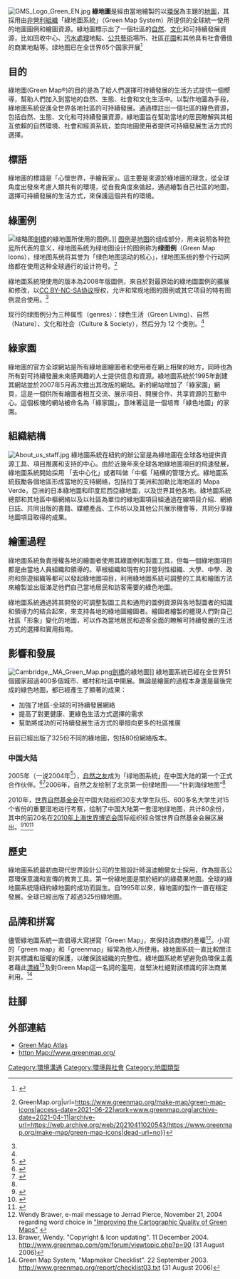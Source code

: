[[File:GMS_Logo_Green_EN.jpg|thumb]]
'''綠地圖'''是經由當地繪製的以[[環保|環保]]為主題的[[地圖|地圖]]，其採用由[[非營利組織|非營利組織]]「綠地圖系統」（Green Map System）所提供的全球統一使用的地圖圖例和繪圖資源。綠地圖標示出了一個社區的[[自然|自然]]、[[文化|文化]]和可持續發展資源，比如回收中心、[[污水處理|污水處理]]地點、[[公共藝術|公共藝術]]場所、社區[[花園|花園]]和其他具有社會價值的商業地點等。绿地图已在全世界65个国家开展<ref>{{cite web|title=Green Map 2020: Evolving with Technology and Staying Community Focused|url=https://espatiallynewyork.com/2020/07/30/green-map-2020-evolving-with-technology-and-staying-community-focused/|access-date=30 January 2021|date=30 July 2020|website=eSpatially New York|archive-date=2021-02-03|archive-url=https://web.archive.org/web/20210203161149/https://espatiallynewyork.com/2020/07/30/green-map-2020-evolving-with-technology-and-staying-community-focused/|dead-url=no}}</ref>

== 目的 ==
綠地圖(Green Map®)的目的是為了給人們選擇可持續發展的生活方式提供一個嚮導，幫助人們加入到當地的自然、生態、社會和文化生活中。以製作地圖為手段，綠地圖系統促進全世界各地社區的可持續發展。通過標註出一個社區的綠色資源，包括自然、生態、文化和可持續發展資源，綠地圖旨在幫助當地的居民瞭解與其相互依賴的自然環境、社會和經濟系統，並向地圖使用者提供可持續發展生活方式的選擇。

== 標語 ==
綠地圖的標語是「心懷世界，手繪我家」。這主要是來源於綠地圖的理念，從全球角度出發來考慮人類共有的環境，從自我角度來做起，通過繪製自己社區的地圖，選擇可持續發展的生活方式，來保護這個共有的環境。

== 綠圖例 ==
[[File:Cambridge,_MA_Green_Map_Legend.png|缩略图]][[劍橋_(麻薩諸塞州)|劍橋]]的綠地圖所使用的图例。]]
[[圖例|图例]]是[[地圖|地图]]的组成部分，用来说明各种[[符號|符号]]所代表的意义，绿地图系统为绿地图设计的图例称为'''绿图例'''（Green Map Icons），绿地图系统将其誉为「绿色地图运动的核心」，绿地图系统的整个行动网络都在使用这种全球通行的设计符号。<ref name=":0">{{Cite web|title=Green Map Icons {{!}} GreenMap.org|url=https://www.greenmap.org/make-map/green-map-icons|access-date=2021-06-22|work=www.greenmap.org|archive-date=2021-04-11|archive-url=https://web.archive.org/web/20210411020543/https://www.greenmap.org/make-map/green-map-icons|dead-url=no}}</ref> 

綠地圖系統現使用的版本為2008年版圖例，來自於對最原始的綠地圖圖例的擴展和修改，以[[知识共享许可协议#七个常规许可证的使用|CC BY-NC-SA协议]]授权，允许和常规地图的图例或其它项目的特有图例混合使用。<ref name=":0" /> 

现行的绿图例分为三种属性（genres）：绿色生活（Green Living）、自然（Nature）、文化和社会（Culture & Society），然后分为 12 个类别。<ref name=":0" /> 

== 綠家園 ==
綠地圖的官方全球網站是所有綠地圖繪圖者和使用者在網上相聚的地方，同時也為所有對可持續發展未來感興趣的人士提供信息和資源。綠地圖系統於1995年創建其網站並於2007年5月再次推出其改版的網站。新的網站增加了「綠家園」網頁，這是一個供所有繪圖者相互交流、展示項目、開展合作、共享資源的互動中心。這個板塊的網站被命名為「綠家園」，意味著這是一個培育「綠色地圖」的家園。

== 組織結構 ==
[[File:About_us_staff.jpg|thumb]]
綠地圖系統在紐約的辦公室是為綠地圖在全球各地提供資源工具、項目推廣和支持的中心。由於近幾年來全球各地綠地圖項目的飛速發展，綠地圖系統開始採用 「去中心化」或者叫做「中樞「結構的管理方式。綠地圖系統鼓勵各個地區形成當地的支持網絡，包括拉丁美洲和加勒比海地區的 Mapa Verde，亞洲的日本綠地圖和印度尼西亞綠地圖，以及世界其他各地。綠地圖系統總部和其地區中樞網絡以及以社區為單位的綠地圖項目組通過在線項目介紹、網絡日誌、共同出版的書籍、媒體產品、工作坊以及其他公共展示機會等，共同分享綠地圖項目取得的成果。

== 繪圖過程 ==
綠地圖系統負責授權各地的繪圖者使用其綠圖例和製圖工具，但每一個綠地圖項目都是由當地人員組織和領導的。草根組織和現有的非營利性組織、大學、中學、政府和旅遊組織等都可以發起綠地圖項目，利用綠地圖系統可調整的工具和繪圖方法來繪製並出版滿足他們自己當地居民和訪客需要的綠色地圖。

綠地圖系統通過將其開發的可調整製圖工具和通用的圖例資源與各地製圖者的知識和領導力的結合起來，來支持各地的綠地圖繪圖者。繪圖者繪製的體現人們對自己社區「形象」變化的地圖，可以作為當地居民和遊客全面的瞭解可持續發展的生活方式的選擇和實用指南。 

== 影響和發展 ==
[[File:Cambridge,_MA_Green_Map.png|thumb]][[劍橋_(麻薩諸塞州)|劍橋]]的綠地圖]]
綠地圖系統已經在全世界51個國家超過400多個城市、鄉村和社區中開展。無論是繪圖的過程本身還是最後完成的綠色地圖，都已經產生了顯著的成果：
* 加強了地區-全球的可持續發展網絡
* 提高了對更健康、更綠色生活方式選擇的需求
* 幫助將成功的可持續發展生活方式的舉措向更多的社區推廣
目前已經出版了325份不同的綠地圖，包括80份網絡版本。

=== 中国大陆 ===
2005年（一说2004年<ref name=":1">{{Cite news|url=http://www.greentimes.com/greentimepaper/html/2006-10/30/content_3124801.htm|title=北京第一份绿地图吸引眼球|author=张虹雨|publisher=中国绿色时报社|date=2006-10-30|accessdate=2021-06-22|language=zh-cn|newspaper=中国绿色时报}}</ref>），[[自然之友|自然之友]]成为「绿地图系统」在中国大陆的第一个正式合作伙伴。<ref>{{Cite web|title=自然之友绿地图项目简介_CCTV.com_中国中央电视台|url=http://sports.cctv.com/20090320/107477.shtml|access-date=2021-06-22|work=sports.cctv.com|archive-date=2009-06-19|archive-url=https://web.archive.org/web/20090619224039/http://sports.cctv.com/20090320/107477.shtml|dead-url=no}}</ref><ref>{{Cite web|title=自然之友简介_滚动新闻_财经纵横_新浪网|url=http://finance.sina.com.cn/roll/20060125/15432306480.shtml|access-date=2021-06-22|work=finance.sina.com.cn|archive-date=2015-03-23|archive-url=https://web.archive.org/web/20150323182547/http://finance.sina.com.cn/roll/20060125/15432306480.shtml|dead-url=no}}</ref>2006年，自然之友绘制了北京第一份绿地图——“什刹海绿地图”<ref name=":1" />

2010年，[[世界自然基金会|世界自然基金会]]在中国大陆组织30支大学生队伍、600多名大学生对15个省份的重要湿地进行考察，绘制了中国大陆第一套湿地绿地图，共计80余份，其中的前20名在[[中國2010年上海世界博覽會|2010年上海世界博览会]]国际组织综合馆世界自然基金会展区展出。<ref>{{Cite news|url=http://www.greentimes.com/greentimepaper/html/2010-10/08/content_138633.htm|title=我国首套湿地绿地图亮相世博园|author=赵辉, 党波涛|publisher=中国绿色时报社|date=2010-10-08|accessdate=2021-06-22|language=zh-cn|edition=|newspaper=中国绿色时报}}</ref><ref>{{Cite news|url=http://www.changjiangtimes.com/2010/09/292320.html|title=首套湿地绿地图亮相世博园 华师学子实践成果位列其中|author=张瑜琨, 黎凤, 党波涛|date=2010-09-27|accessdate=2021-06-22|language=zh-cn|newspaper=[[长江商报|长江商报]]|archiveurl=https://web.archive.org/web/20210625154714/http://www.changjiangtimes.com/2010/09/292320.html|archivedate=2021-06-25|dead-url=no}}</ref><ref>{{Cite news|url=http://news.sina.com.cn/c/2010-09-16/054318119623s.shtml|title=成都学子绘制“绿地图” 本月下旬亮相世博|author=杨艺, 汪玲|date=2010-09-16|accessdate=2021-06-22|newspaper=成都商报|archiveurl=https://web.archive.org/web/20210629084253/http://news.sina.com.cn/c/2010-09-16/054318119623s.shtml|archivedate=2021-06-25|dead-url=no}}</ref>

== 歷史 ==
綠地圖系統最初由現代世界設計公司的生態設計師溫迪鮑爾女士採用，作為提高公眾環保意識和宣傳的教育工具。第一份綠地圖是關於紐約的綠蘋果地圖。全球的綠地圖系統隨紐約綠地圖的成功而誕生。自1995年以來，綠地圖的製作一直在穩定發展。全球已經出版了超過325份綠地圖。

== 品牌和拼寫 ==
儘管綠地圖系統一直倡導大寫拼寫「Green Map」，來保持該商標的產權<ref>Wendy Brawer, e-mail message to Jerrad Pierce, November 21, 2004 regarding word choice in [http://cambridgema.greenmap.org/misc/Thesis.pdf "Improving the Cartographic Quality of Green Maps"] {{Wayback|url=http://cambridgema.greenmap.org/misc/Thesis.pdf |date=20060715212739 }}</ref>。小寫的「green map」和「greenmap」經常為他人所使用。綠地圖系統一直比較關注對其標識和版權的保護，以確保該組織的完整性。綠地圖系統希望避免偽環保主義者藉此[[漂綠|漂綠]]<ref>Brawer, Wendy. "Copyright & Icon updating".  11 December 2004. [http://www.greenmap.com/gm/forum/viewtopic.php?p=90 http://www.greenmap.com/gm/forum/viewtopic.php?p=90] {{Webarchive|url=https://archive.today/20130124234353/http://www.greenmap.com/gm/forum/viewtopic.php?p=90 |date=2013-01-24 }} (31 August 2006)</ref>及對Green Map這一名詞的濫用，並堅決杜絕對該標識的非法商業利用。<ref>Green Map System, "Mapmaker Checklist". 22 September 2003. [http://www.greenmap.org/report/checklist03.txt http://www.greenmap.org/report/checklist03.txt] {{Wayback|url=http://www.greenmap.org/report/checklist03.txt |date=20070928105930 }}(31 August 2006)</ref>

== 註腳 ==
<references/>

== 外部連結 ==
* [http://greenatlas.org Green Map Atlas] {{Wayback|url=http://greenatlas.org/ |date=20210425020027 }}
*[https://www.greenmap.org/ httpn Map://www.greenmap.org/] {{Wayback|url=https://www.greenmap.org/ |date=20210604232927 }}

[[Category:環境溝通|Category:環境溝通]]
[[Category:環境與社會|Category:環境與社會]]
[[Category:地圖類型|Category:地圖類型]]